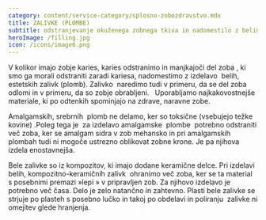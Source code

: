 ```yaml
---
category: content/service-category/splosno-zobozdravstvo.mdx
title: ZALIVKE (PLOMBE)
subtitle: odstranjevanje okuženega zobnega tkiva in nadomestilo z belimi zalivkami
heroImage: /filling.jpg
icon: /icons/image6.png
---
```


V kolikor imajo zobje karies, karies odstranimo in manjkajoči del zoba , ki smo ga morali odstraniti zaradi kariesa, nadomestimo z izdelavo  belih, estetskih zalivk (plomb). Zalivko  naredimo tudi v primeru, da se del zoba odlomi in v primeru, da so zobje obrabljeni.   Uporabljamo najkakovostnejše materiale, ki po odtenkih spominjajo na zdrave, naravne zobe.

Amalgamskih, srebrnih  plomb ne delamo, ker so toksične (vsebujejo težke kovine) .Poleg tega je  za izdelavo amalgamske  plombe  potrebno odstraniti več zoba, ker se amalgam sidra v zob mehansko in pri amalgamskih plombah tudi ni mogoče ustrezno oblikovat zobne krone. Je pa njihova izdela enostavnejša.

Bele zalivke so iz kompozitov, ki imajo dodane keramične delce. Pri izdelavi belih, kompozitno-keramičnih zalivk  ohranimo več zoba, ker se ta material  s posebnimi premazi »lepi » v pripravljen zob. Za njihovo izdelavo je  potrebno več časa. Delo je zelo natančno in zahtevno. Plasti bele zalivke se strjuje po plasteh s posebno lučko in takoj po obdelavi in poliranju  zalivke ni omejitev glede hranjenja.
